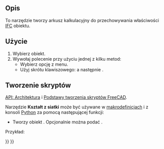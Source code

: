 <languages/>

{{Docnav/pl
|[[BIM_IfcExplorer/pl|Przeglądarka IFC]]
|[[Arch_Panel/pl|Panel]]
|[[BIM_Workbench/pl|środowisko pracy BIM]]
|IconL=BIM_IfcExplorer.svg
|IconR=Arch_Panel.svg
|IconC=Workbench_BIM.svg
}}

{{GuiCommand/pl
|Name=Arch IfcSpreadsheet
|Name/pl=Architektura: Utwórz arkusz IFC
|MenuLocation=Architektura → Narzędzia → Utwórz arkusz IFC
|Workbenches=[[BIM_Workbench/pl|BIM]]
|Shortcut={{KEY|I}} {{KEY|P}}
|SeeAlso=[[Arch_IFC/pl|IFC]]
}}

<span id="Description"></span>
==Opis==

To narzędzie tworzy arkusz kalkulacyjny do przechowywania właściwości [[Arch_IFC/pl|IFC]] obiektu.

<span id="Usage"></span>
==Użycie==

# Wybierz obiekt.
# Wywołaj polecenie przy użyciu jednej z kilku metod: 
#* Wybierz opcję {{MenuCommand|Narzędzia → [[Image:Arch_IfcSpreadsheet.svg|16px]] Utwórz arkusz IFC...}} z menu.
#* Użyj skrótu klawiszowego: {{KEY|I}} a następnie {{KEY|P}}.

<span id="Scripting"></span>
==Tworzenie skryptów==

{{Emphasis|Zobacz również:}} [[Arch_API/pl|API: Architektura]] i [[FreeCAD_Scripting_Basics/pl|Podstawy tworzenia skryptów FreeCAD]].

Narzędzie '''Kształt z siatki''' może być używane w [[Macros/pl|makrodefinicjach]] i z konsoli [[Python/pl|Python]] za pomocą następującej funkcji:
{{Code|code=
spreadsheet = makeIfcSpreadsheet(archobj=None)
}}

* Tworzy obiekt {{incode|spreadsheet}}. Opcjonalnie można podać {{incode|archobj}}.

Przykład:
{{Code|code=
import FreeCAD, Draft, Arch

Line = Draft.makeWire([FreeCAD.Vector(0, 0, 0), FreeCAD.Vector(2000, 2000, 0)])
Wall = Arch.makeWall(Line, width=150, height=3000)
FreeCAD.ActiveDocument.recompute()

spreadsheet = Arch.makeIfcSpreadsheet(Wall)
}}


{{Docnav/pl
|[[BIM_IfcExplorer/pl|Przeglądarka IFC]]
|[[Arch_Panel/pl|Panel]]
|[[BIM_Workbench/pl|środowisko pracy BIM]]
|IconL=BIM_IfcExplorer.svg
|IconR=Arch_Panel.svg
|IconC=Workbench_BIM.svg
}}

{{BIM_Tools_navi{{#translation:}}}}
{{Userdocnavi{{#translation:}}}}